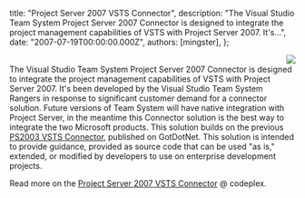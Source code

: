 
  title: "Project Server 2007 VSTS Connector",
  description: "The Visual Studio Team System Project Server 2007 Connector is designed to integrate the project management capabilities of VSTS with Project Server 2007. It's...",
  date: "2007-07-19T00:00:00.000Z",
  authors: [mingster],
};

<p><img src="/img/gears.jpg" align="right" border="0" /><br />The Visual Studio Team System Project Server 2007 Connector is designed to integrate the project management capabilities of VSTS with Project Server 2007. It's been developed by the Visual Studio Team System Rangers in response to significant customer demand for a connector solution. Future versions of Team System will have native integration with Project Server, in the meantime this Connector solution is the best way to integrate the two Microsoft products. This solution builds on the previous <a class="externalLink" href="http://www.gotdotnet.com/workspaces/workspace.aspx?id=b9f69ea5-ace1-4a21-846f-6222a507cc9c">PS2003 VSTS Connector</a>, published on GotDotNet. This solution is intended to provide guidance, provided as source code that can be used "as is," extended, or modified by developers to use on enterprise development projects.</p>
<p>Read more on the <a href="http://www.codeplex.com/pstfsconnector" target="_blank">Project Server 2007 VSTS Connector</a> @ codeplex.</p>
